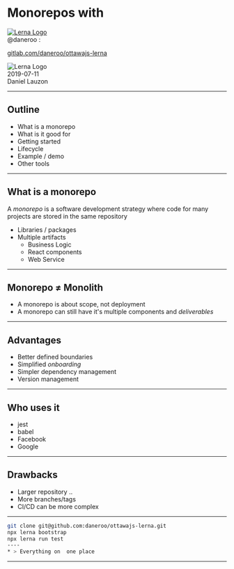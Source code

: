 
# Monorepos with

<Head>
  <title>OttawaJS - Lerna</title>
</Head>

<div>
  <a href="https://lerna.js.org/">
  <img  style={{
    width: '400px',
  }} src="static/images/lerna-hero-inverse.svg" alt="Lerna Logo"/>
  </a>
</div> 

<span>
  @daneroo : 
  &nbsp; <a href="https://twitter.com/daneroo"><FontAwesomeIcon icon={faTwitter} /></a>
  &nbsp; <a href="https://github.com/daneroo"><FontAwesomeIcon icon={faGithub} /></a>
  &nbsp; <a href="https://gitlab.com/daneroo"><FontAwesomeIcon icon={faGitlab} /></a>
</span>

[gitlab.com/daneroo/ottawajs-lerna](https://github.com/daneroo/ottawajs-lerna)

<div style={{position:'absolute', bottom:20, left:10, color:'#333'}}>
  <img  style={{
    width: '160px',
  }} src="static/images/OttawaJS.svg" alt="Lerna Logo"/>
  <br />
  2019-07-11
</div>
<div style={{position:'absolute', bottom:20, right:10, color:'#333'}}>
  Daniel Lauzon
</div>

---

## Outline

- What is a monorepo
- What is it good for
- Getting started
- Lifecycle
- Example / demo
- Other tools

---

## What is a monorepo

A _monorepo_ is a software development strategy where code for many projects are stored in the same repository

- Libraries / packages
- Multiple artifacts
  - Business Logic
  - React components
  - Web Service

---

## Monorepo &ne; Monolith

- A monorepo is about scope, not deployment
- A monorepo can still have it's multiple components and _deliverables_

---

## Advantages

- Better defined boundaries
- Simplified _onboarding_
- Simpler dependency management
- Version management

---

## Who uses it

- jest
- babel
- Facebook
- Google

---

## Drawbacks

- Larger repository ..
- More branches/tags
- CI/CD can be more complex

---

```bash Simplified Onboarding
git clone git@github.com:daneroo/ottawajs-lerna.git
npx lerna bootstrap
npx lerna run test
----
* > Everything on  one place
```

---